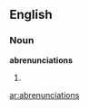 ==English==

===Noun===
'''abrenunciations'''

# {{plural of|[[abrenunciation]]}}

[[ar:abrenunciations]]